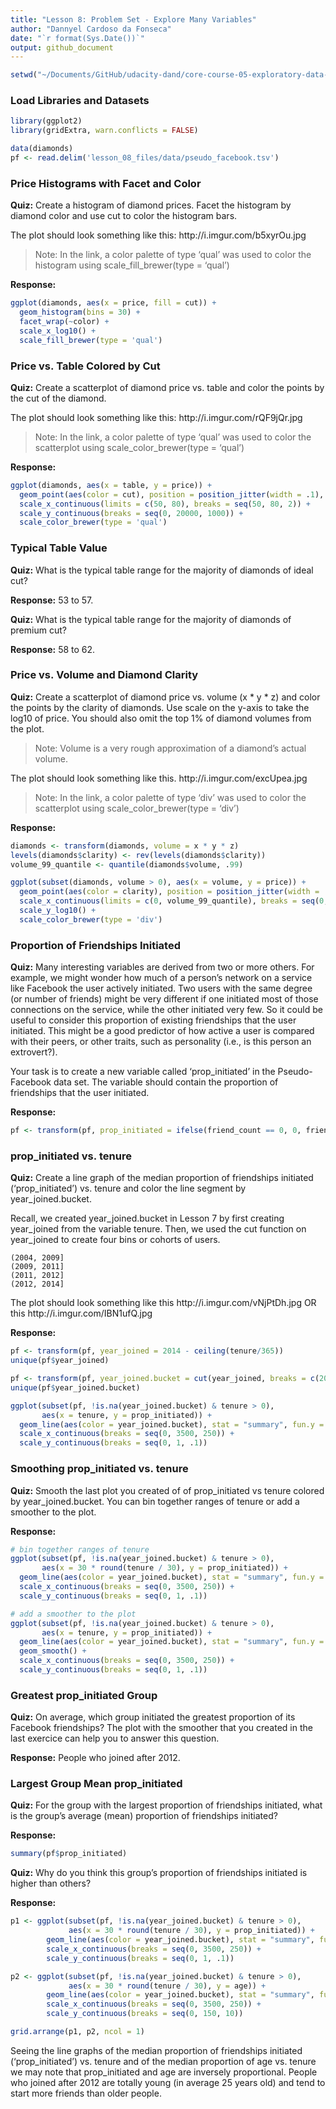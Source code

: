 ```yaml
---
title: "Lesson 8: Problem Set - Explore Many Variables"
author: "Dannyel Cardoso da Fonseca"  
date: "`r format(Sys.Date())`"
output: github_document
---
```


```r
setwd("~/Documents/GitHub/udacity-dand/core-course-05-exploratory-data-analysis/lesson-08-problem-set-explore-many-variables")
```

### Load Libraries and Datasets

```r
library(ggplot2)
library(gridExtra, warn.conflicts = FALSE)

data(diamonds)
pf <- read.delim('lesson_08_files/data/pseudo_facebook.tsv')
```

### Price Histograms with Facet and Color

**Quiz:** Create a histogram of diamond prices. Facet the histogram by diamond color and use cut to color the histogram bars.

The plot should look something like this: http://i.imgur.com/b5xyrOu.jpg

> Note: In the link, a color palette of type 'qual' was used to color the histogram using scale_fill_brewer(type = 'qual')

**Response:**
```r
ggplot(diamonds, aes(x = price, fill = cut)) +
  geom_histogram(bins = 30) +
  facet_wrap(~color) +
  scale_x_log10() +
  scale_fill_brewer(type = 'qual')
```

### Price vs. Table Colored by Cut

**Quiz:** Create a scatterplot of diamond price vs. table and color the points by the cut of the diamond.

The plot should look something like this: http://i.imgur.com/rQF9jQr.jpg

> Note: In the link, a color palette of type 'qual' was used to color the scatterplot using scale_color_brewer(type = 'qual')

**Response:**
```r
ggplot(diamonds, aes(x = table, y = price)) +
  geom_point(aes(color = cut), position = position_jitter(width = .1), alpha = .3, na.rm = TRUE) +
  scale_x_continuous(limits = c(50, 80), breaks = seq(50, 80, 2)) +
  scale_y_continuous(breaks = seq(0, 20000, 1000)) +
  scale_color_brewer(type = 'qual')
```

### Typical Table Value

**Quiz:** What is the typical table range for the majority of diamonds of ideal cut?

**Response:** 53 to 57.

**Quiz:** What is the typical table range for the majority of diamonds of premium cut?

**Response:** 58 to 62.

### Price vs. Volume and Diamond Clarity

**Quiz:** Create a scatterplot of diamond price vs. volume (x \* y \* z) and color the points by the clarity of diamonds. Use scale on the y-axis to take the log10 of price. You should also omit the top 1% of diamond volumes from the plot.

> Note: Volume is a very rough approximation of a diamond's actual volume.

The plot should look something like this. http://i.imgur.com/excUpea.jpg

> Note: In the link, a color palette of type 'div' was used to color the scatterplot using scale_color_brewer(type = 'div')

**Response:**
```r
diamonds <- transform(diamonds, volume = x * y * z)
levels(diamonds$clarity) <- rev(levels(diamonds$clarity))
volume_99_quantile <- quantile(diamonds$volume, .99)

ggplot(subset(diamonds, volume > 0), aes(x = volume, y = price)) +
  geom_point(aes(color = clarity), position = position_jitter(width = .1), alpha = .3, na.rm = TRUE) +
  scale_x_continuous(limits = c(0, volume_99_quantile), breaks = seq(0, volume_99_quantile, 25)) +
  scale_y_log10() +
  scale_color_brewer(type = 'div')
```

### Proportion of Friendships Initiated

**Quiz:** Many interesting variables are derived from two or more others. For example, we might wonder how much of a person's network on a service like Facebook the user actively initiated. Two users with the same degree (or number of friends) might be very different if one initiated most of those connections on the service, while the other initiated very few. So it could be useful to consider this proportion of existing friendships that the user initiated. This might be a good predictor of how active a user is compared with their peers, or other traits, such as personality (i.e., is this person an extrovert?).

Your task is to create a new variable called 'prop_initiated' in the Pseudo-Facebook data set. The variable should contain the proportion of friendships that the user initiated.

**Response:**
```r
pf <- transform(pf, prop_initiated = ifelse(friend_count == 0, 0, friendships_initiated/friend_count))
```

### prop_initiated vs. tenure

**Quiz:** Create a line graph of the median proportion of friendships initiated ('prop_initiated') vs. tenure and color the line segment by year_joined.bucket.

Recall, we created year_joined.bucket in Lesson 7 by first creating year_joined from the variable tenure. Then, we used the cut function on year_joined to create four bins or cohorts of users.

    (2004, 2009]
    (2009, 2011]
    (2011, 2012]
    (2012, 2014]

The plot should look something like this http://i.imgur.com/vNjPtDh.jpg OR this http://i.imgur.com/IBN1ufQ.jpg

**Response:**
```r
pf <- transform(pf, year_joined = 2014 - ceiling(tenure/365))
unique(pf$year_joined)

pf <- transform(pf, year_joined.bucket = cut(year_joined, breaks = c(2004, 2009, 2011, 2012, 2014)))
unique(pf$year_joined.bucket)

ggplot(subset(pf, !is.na(year_joined.bucket) & tenure > 0), 
       aes(x = tenure, y = prop_initiated)) +
  geom_line(aes(color = year_joined.bucket), stat = "summary", fun.y = median) +
  scale_x_continuous(breaks = seq(0, 3500, 250)) +
  scale_y_continuous(breaks = seq(0, 1, .1))
```

### Smoothing prop_initiated vs. tenure

**Quiz:** Smooth the last plot you created of of prop_initiated vs tenure colored by year_joined.bucket. You can bin together ranges of tenure or add a smoother to the plot.

**Response:**
```r
# bin together ranges of tenure
ggplot(subset(pf, !is.na(year_joined.bucket) & tenure > 0), 
       aes(x = 30 * round(tenure / 30), y = prop_initiated)) +
  geom_line(aes(color = year_joined.bucket), stat = "summary", fun.y = median) +
  scale_x_continuous(breaks = seq(0, 3500, 250)) +
  scale_y_continuous(breaks = seq(0, 1, .1))

# add a smoother to the plot
ggplot(subset(pf, !is.na(year_joined.bucket) & tenure > 0), 
       aes(x = tenure, y = prop_initiated)) +
  geom_line(aes(color = year_joined.bucket), stat = "summary", fun.y = median) +
  geom_smooth() +
  scale_x_continuous(breaks = seq(0, 3500, 250)) +
  scale_y_continuous(breaks = seq(0, 1, .1))
```

### Greatest prop_initiated Group

**Quiz:** On average, which group initiated the greatest proportion of its Facebook friendships? The plot with the smoother that you created in the last exercice can help you to answer this question. 

**Response:** People who joined after 2012.

### Largest Group Mean prop_initiated

**Quiz:** For the group with the largest proportion of friendships initiated, what is the group's average (mean) proportion of friendships initiated?

**Response:** 
```r
summary(pf$prop_initiated)
```

**Quiz:** Why do you think this group's proportion of friendships initiated is higher than others?

**Response:** 
```r
p1 <- ggplot(subset(pf, !is.na(year_joined.bucket) & tenure > 0), 
             aes(x = 30 * round(tenure / 30), y = prop_initiated)) +
        geom_line(aes(color = year_joined.bucket), stat = "summary", fun.y = median) +
        scale_x_continuous(breaks = seq(0, 3500, 250)) +
        scale_y_continuous(breaks = seq(0, 1, .1))

p2 <- ggplot(subset(pf, !is.na(year_joined.bucket) & tenure > 0), 
             aes(x = 30 * round(tenure / 30), y = age)) +
        geom_line(aes(color = year_joined.bucket), stat = "summary", fun.y = median) +
        scale_x_continuous(breaks = seq(0, 3500, 250)) +
        scale_y_continuous(breaks = seq(0, 150, 10))

grid.arrange(p1, p2, ncol = 1)
```

Seeing the line graphs of the median proportion of friendships initiated ('prop_initiated') vs. tenure and of the median proportion of age vs. tenure we may note that prop_initiated and age are inversely proportional. People who joined after 2012 are totally young (in average 25 years old) and tend to start more friends than older people.




